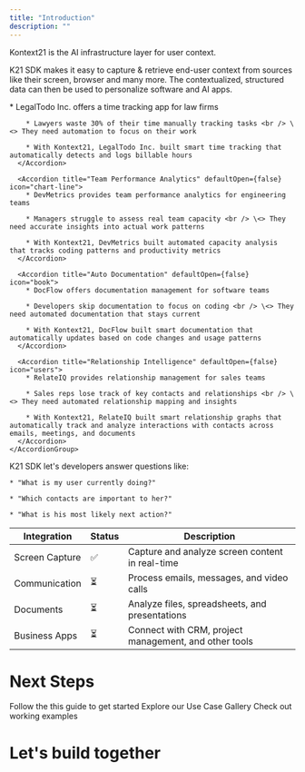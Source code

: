 ```yaml
---
title: "Introduction"
description: ""
---
```


Kontext21 is the AI infrastructure layer for user context.

K21 SDK makes it easy to capture & retrieve end-user context from sources like their screen, browser and many more. The contextualized, structured data can then be used to personalize software and AI apps.

<AccordionGroup>
  <Accordion title="Use Cases" defaultOpen={false} icon="lightbulb">
    <AccordionGroup>
      <Accordion title="Automated Time Tracking" defaultOpen={false} icon="clock">
        * LegalTodo Inc. offers a time tracking app for law firms

        * Lawyers waste 30% of their time manually tracking tasks <br /> \<> They need automation to focus on their work

        * With Kontext21, LegalTodo Inc. built smart time tracking that automatically detects and logs billable hours
      </Accordion>

      <Accordion title="Team Performance Analytics" defaultOpen={false} icon="chart-line">
        * DevMetrics provides team performance analytics for engineering teams

        * Managers struggle to assess real team capacity <br /> \<> They need accurate insights into actual work patterns

        * With Kontext21, DevMetrics built automated capacity analysis that tracks coding patterns and productivity metrics
      </Accordion>

      <Accordion title="Auto Documentation" defaultOpen={false} icon="book">
        * DocFlow offers documentation management for software teams

        * Developers skip documentation to focus on coding <br /> \<> They need automated documentation that stays current

        * With Kontext21, DocFlow built smart documentation that automatically updates based on code changes and usage patterns
      </Accordion>

      <Accordion title="Relationship Intelligence" defaultOpen={false} icon="users">
        * RelateIQ provides relationship management for sales teams

        * Sales reps lose track of key contacts and relationships <br /> \<> They need automated relationship mapping and insights

        * With Kontext21, RelateIQ built smart relationship graphs that automatically track and analyze interactions with contacts across emails, meetings, and documents
      </Accordion>
    </AccordionGroup>
  </Accordion>

  <Accordion title="Questions you can answer with K21 SDK" defaultOpen={false} icon="question">
    K21 SDK let's developers answer questions like:

    * "What is my user currently doing?"

    * "Which contacts are important to her?"

    * "What is his most likely next action?"
  </Accordion>
</AccordionGroup>

| Integration | Status | Description |
|-------------|---------|-------------|
| Screen Capture | ✅ | Capture and analyze screen content in real-time |
| Communication | ⏳ | Process emails, messages, and video calls |
| Documents | ⏳ | Analyze files, spreadsheets, and presentations |
| Business Apps | ⏳ | Connect with CRM, project management, and other tools |

# Next Steps
<CardGroup cols={2}>
  <Card title="Quickstart" icon="pen-to-square" href="/quickstart">
    Follow the this guide to get started
  </Card>

  <Card title="Get Inspiration" icon="stars" href="https://kontext21.com/use-case-gallery">
    Explore our Use Case Gallery
  </Card>

  <Card title="Playground" icon="image" href="/playground" />

  <Card title="Sample Code" icon="code" href="/samples">
    Check out working examples
  </Card>
</CardGroup>

# Let's build together
<CardGroup cols={2}>
  <Card title="Find us on GitHub" icon="github" href="https://github.com/kontext21/context/" />

  <Card title="Join us on Discord" icon="discord" href="https://discord.gg/qYUADWRMRX" />
</CardGroup>